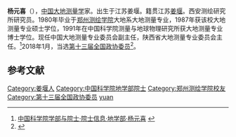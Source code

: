 {{Infobox person
| 姓名     = 杨元喜
| 图像     = 
| 图像替代 = 
| 图像说明 = 
| 出生日期 = {{bya|1956|7}}
| 出生地   = 江苏姜堰
| 死亡日期 = <!-- {{Death date and age|YYYY|MM|DD|YYYY|MM|DD}}（死亡在前，出生在后） -->
| 死亡地   = 
| 国籍       = {{PRC}}
| 籍贯       = 江苏姜堰
| 别名     = 
| 知名于   = 
| 职业     = [[大地测量学|大地测量学]]家
| 母校 = [[郑州测绘学院|郑州测绘学院]]
}}

'''杨元喜'''（{{bd|1956年|7月||}}），[[中国|中国]][[大地测量学|大地测量学]]家。出生于江苏姜堰。籍贯江苏[[姜堰|姜堰]]。西安测绘研究所研究员。1980年毕业于[[郑州测绘学院|郑州测绘学院]]大地系大地测量专业，1987年获该校大地测量专业硕士学位，1991年在中国科学院测量与地球物理研究所获大地测量专业博士学位。现任中国大地测量专业委员会副主任，陕西省大地测量专业委员会主任。<ref>[http://sourcedb.cas.cn/sourcedb_ad_cas/zw2/ysxx/dxb/ 中国科学院学部与院士·院士信息·地学部·杨元喜] {{webarchive|url=https://web.archive.org/web/20120426134225/http://sourcedb.cas.cn/sourcedb_ad_cas/zw2/ysxx/dxb/ |date=2012-04-26 }}</ref>2018年1月，当选[[中国人民政治协商会议第十三届全国委员会委员名单|第十三届全国政协委员]]<ref>{{Cite web|url=http://sports.163.com/18/0126/06/D92BRKK400051C89.html|title=中国人民政治协商会议第十三届全国委员会委员名单|accessdate=2018-01-26|last=|work=网易|archive-url=https://web.archive.org/web/20180127143232/http://sports.163.com/18/0126/06/D92BRKK400051C89.html|archive-date=2018-01-27|dead-url=yes}}</ref>。

==参考文献==
{{reflist}}

{{中国科学家小作品}}
{{中国科学院地学部院士}}
{{normdaten}}
{{DEFAULTSORT:yang yuanxi}}
[[Category:姜堰人|Category:姜堰人]]
[[Category:中国科学院地学部院士|Category:中国科学院地学部院士]]
[[Category:郑州测绘学院校友|Category:郑州测绘学院校友]]
[[Category:第十三届全国政协委员|Category:第十三届全国政协委员]]
[[Category:杨姓|yuan]]